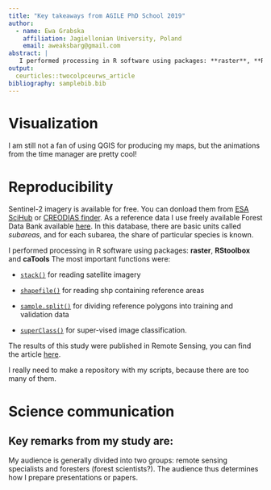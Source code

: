 ```yaml
---
title: "Key takeaways from AGILE PhD School 2019"
author:
  - name: Ewa Grabska
    affiliation: Jagiellonian University, Poland
    email: aweaksbarg@gmail.com
abstract: |
   I performed processing in R software using packages: **raster**, **RStoolbox** and **caTools**
output:
  ceurticles::twocolpceurws_article
bibliography: samplebib.bib
---
```

	
# Visualization

I am still not a fan of using QGIS for producing my maps, but the animations from the time manager are pretty cool!

<!--<center>
![](gif_Arctic.gif){width=650px}
</center>
-->

# Reproducibility

Sentinel-2 imagery is available for free. You can donload them from [ESA SciHub](https://scihub.copernicus.eu/) or [CREODIAS finder](https://finder.creodias.eu/).
As a reference data I use freely available Forest Data Bank available [here](https://www.bdl.lasy.gov.pl/portal/udostepnianie-en).
In this database, there are basic units called _subareas_, and for each subarea, the share of particular species is known. 

I performed processing in R software using packages: **raster**, **RStoolbox** and **caTools**
The most important functions were:

* [`stack()`](https://www.rdocumentation.org/packages/raster/versions/3.0-7/topics/stack) for reading satellite imagery

* [`shapefile()`](https://www.rdocumentation.org/packages/raster/versions/3.0-7/topics/shapefile) for reading shp containing reference areas

* [`sample.split()`](https://www.rdocumentation.org/packages/caTools/versions/1.17.1/topics/sample.split) for dividing reference polygons into training and validation data

* [`superClass()`](https://www.rdocumentation.org/packages/RStoolbox/versions/0.2.6/topics/superClass) for super-vised image classification. 

The results of this study were published in Remote Sensing, you can find the article [here](https://www.mdpi.com/2072-4292/11/10/1197/htm).

<!--
![Resulting map for Baligród Forest District](graphical_abstract.jpg){width=450px}
-->


I really need to make a repository with my scripts, because there are too many of them.

<!--
![My folder with R scripts. This is just a small part!!!![](72-512.png){width=30px}](scripts.png){width=450px}
-->

# Science communication

## Key remarks from my study are:

My audience is generally divided into two groups: remote sensing specialists and foresters (forest scientists?). The audience thus determines how I prepare presentations or papers. 
